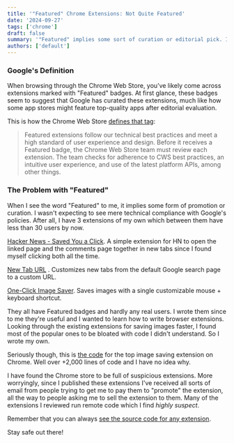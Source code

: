 ```yaml
---
title: '"Featured" Chrome Extensions: Not Quite Featured'
date: '2024-09-27'
tags: ['chrome']
draft: false
summary: '"Featured" implies some sort of curation or editorial pick. It should just be called "Verified".'
authors: ['default']
---
```



### Google's Definition

When browsing through the Chrome Web Store, you’ve likely come across extensions marked with "Featured" badges. At first glance, these badges seem to suggest that Google has curated these extensions, much like how some app stores might feature top-quality apps after editorial evaluation.

This is how the Chrome Web Store
[defines that tag](https://support.google.com/chrome_webstore/answer/1050673?hl=en#zippy=%2Cunderstand-chrome-web-store-badges):

>Featured extensions follow our technical best practices and meet a high standard of user experience and design.
Before it receives a Featured badge, the Chrome Web Store team must review each extension. The team checks for
adherence to CWS best practices, an intuitive user experience, and use of the latest platform APIs, among other
things.

### The Problem with "Featured"

When I see the word "Featured" to me, it implies some form of promotion or curation. I wasn't expecting to see
mere technical compliance with Google's policies. After all, I have 3 extensions of my own which between them have less
than 30 users by now.

[Hacker News - Saved You a Click](https://chromewebstore.google.com/detail/hacker-news-saved-you-a-c/ckjnampgbgchgbpmllianpgdgaemdijk?authuser=2&hl=en). A simple extension for HN to
open the linked page and the comments page together in new tabs since I found myself clicking both all the time.


[New Tab URL](https://chromewebstore.google.com/detail/new-tab-url/hbdaejckmapgepjalpmllggildmbgdhl?authuser=2&hl=en)
. Customizes new tabs from the default Google search page to a custom URL.


[One-Click Image Saver](https://chromewebstore.google.com/detail/one-click-image-saver/ajpjioafnelcifjpgeekhbcjpphhfmgg?authuser=2&hl=en). Saves images with a single customizable mouse + keyboard shortcut.

They all have Featured badges and hardly any real users. I wrote them since to me they're useful and I wanted to
learn how to write browser extensions. Looking through the existing extensions for saving images faster, I found most
of the popular ones to be bloated with code I didn't understand. So I wrote my own.

Seriously though, this is [the code](https://crxviewer.com/?crx=https://chrome.google.com/webstore/detail/djcobamaplcmhmaocomnkfdbcoiggepo) for the top image saving extension on Chrome. Well over +2,000
lines of code and I have no idea why.

I have found the Chrome store to be full of suspicious extensions. More worryingly, since I published these extensions
I've received all sorts of email from people trying to get me to pay them to "promote" the extension, all the way to
people asking me to sell the extension to them. Many of the extensions I reviewed run remote code which I find
*highly suspect*.

Remember that you can always [see the source code for any extension](http://localhost:3434/snippets/chrome-extensions-source-code).

Stay safe out there!
